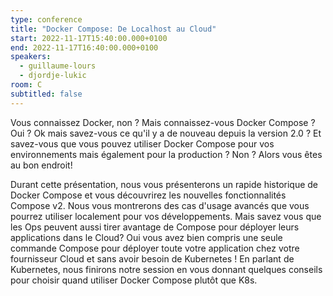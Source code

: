 ```yaml
---
type: conference
title: "Docker Compose: De Localhost au Cloud"
start: 2022-11-17T15:40:00.000+0100
end: 2022-11-17T16:40:00.000+0100
speakers:
  - guillaume-lours
  - djordje-lukic
room: C
subtitled: false
---
```


Vous connaissez Docker, non ? Mais connaissez-vous Docker Compose ? Oui ? Ok
mais savez-vous ce qu'il y a de nouveau depuis la version 2.0 ? Et savez-vous
que vous pouvez utiliser Docker Compose pour vos environnements mais également
pour la production ? Non ? Alors vous êtes au bon endroit!

Durant cette présentation, nous vous présenterons un rapide historique de Docker
Compose et vous découvrirez les nouvelles fonctionnalités Compose v2.
Nous vous montrerons des cas d'usage avancés que vous pourrez utiliser
localement pour vos développements. Mais savez vous que les Ops peuvent aussi
tirer avantage de Compose pour déployer leurs applications dans le Cloud? Oui
vous avez bien compris une seule commande Compose pour déployer toute votre
application chez votre fournisseur Cloud et sans avoir besoin de Kubernetes !
En parlant de Kubernetes, nous finirons notre session en vous donnant quelques
conseils pour choisir quand utiliser Docker Compose plutôt que K8s.

